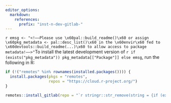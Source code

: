 ```yaml
---
editor_options:
  markdown:
    references:
      prefix: "inst-n-dev-gitlab-"
---
```


`r emsg <- "<!––Please use \x60pal::build_readme()\x60 or assign \x60pkg_metadata <- pal::desc_list()\x60 in the \x60envir\x60 fed to \x60devtools::build_readme(...)\x60 to allow access to package metadata!––>"`To
install the latest development version of `r if (exists("pkg_metadata")) pkg_metadata[["Package"]] else emsg`, run the following in R:

``` r
if (!("remotes" %in% rownames(installed.packages()))) {
  install.packages(pkgs = "remotes",
                   repos = "https://cloud.r-project.org/")
}

remotes::install_gitlab(repo = "`r stringr::str_remove(string = {if (exists("pkg_metadata")) stringr::str_subset(string = pkg_metadata[["URL"]], pattern = "^(https?://)?gitlab\\.com")[1L] else emsg}, pattern = "^https?://gitlab\\.com/")`")
```
